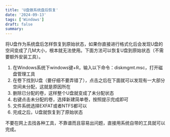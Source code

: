 ```yaml
---
title: 'U盘做系统盘后恢复'
date: '2024-09-13'
tags: ['Windows']
draft: false
summary: 
---
```


将U盘作为系统盘后怎样恢复到原始状态，如果你直接进行格式化后会发现U盘的空间变成了几M大小，根本就无法使用。下面方法可以恢复U盘到原始状态（不需要额外安装工具）。

1. 在Windows系统下windows键+R，输入以下命令：diskmgmt.msc，打开磁盘管理工具
2. 在卷下找到U盘（要仔细不要弄错了），点击之后在下面就可以发现有一大部分空间未分配，这就是原因所在
3. 删除已分配的卷，这样整个U盘就变成了未分配状态
4. 右键点击未分配的卷，选择新建简单卷，按照提示完成即可
5. 文件系统选择EXFAT或者NTFS都可以
6. 完成之后，U盘就恢复到了原始状态

不要在网上去找各种工具，不靠谱而且容易出问题，直接用系统自带的工具就可以完成。